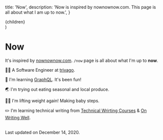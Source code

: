 
  title: 'Now',
  description:
    'Now is inspired by nownownow.com. This page is all about what I am up to now.',
}

  <Article title={meta.title} description={meta.description} hideAuthor>
    {children}
  </Article>
)

# Now

It's inspired by [nownownow.com](https://nownownow.com/about). `/now` page is all about what I'm up to **now**.

👨‍💻 A Software Engineer at [trivago](http://trivago.com/).

🌱 I'm learning [GraphQL](https://graphql.org/). It's been fun!

🌏 I'm trying out eating seasonal and local produce.

🏋️‍♂️ I'm lifting weight again! Making baby steps.

✏️ I'm learning technical writing from [Technical Wrirting Courses](https://developers.google.com/tech-writing) & [On Writing Well](https://www.goodreads.com/book/show/53343.On_Writing_Well).

<br />
<span>Last updated on December 14, 2020.</span>
